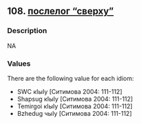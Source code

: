 ## 108. <a href =  'https://agricolamz.github.io/The_Circassian_Isoglosses_Database/108.html'>послелог "сверху"</a>
### Description

NA


### Values
There are the following value for each idiom:

* SWC кIыIу [Ситимова 2004: 111-112]
* Shapsug кIыIу [Ситимова 2004: 111-112]
* Temirgoi кIыIу [Ситимова 2004: 111-112]
* Bzhedug чыIу [Ситимова 2004: 111-112]

